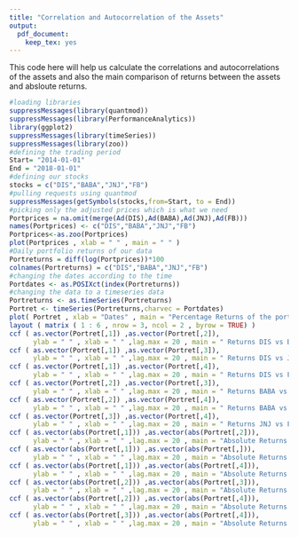 ```yaml
---
title: "Correlation and Autocorrelation of the Assets"
output: 
  pdf_document: 
    keep_tex: yes
---
```


This code here will help us calculate the correlations and autocorrelations of the assets and also the main comparison of returns between the assets and absloute returns.

```r
#loading libraries
suppressMessages(library(quantmod))
suppressMessages(library(PerformanceAnalytics))
library(ggplot2)
suppressMessages(library(timeSeries))
suppressMessages(library(zoo))
#defining the trading period
Start= "2014-01-01"
End = "2018-01-01"
#defining our stocks
stocks = c("DIS","BABA","JNJ","FB")
#pulling requests using quantmod
suppressMessages(getSymbols(stocks,from=Start, to = End))
#picking only the adjusted prices which is what we need
Portprices = na.omit(merge(Ad(DIS),Ad(BABA),Ad(JNJ),Ad(FB))) 
names(Portprices) <- c("DIS","BABA","JNJ","FB")
Portprices<-as.zoo(Portprices)
plot(Portprices , xlab = " " , main = " " )
#Daily portfolio returns of our data
Portreturns = diff(log(Portprices))*100 
colnames(Portreturns) = c("DIS","BABA","JNJ","FB")
#changing the dates according to the time
Portdates <- as.POSIXct(index(Portreturns))
#changing the data to a timeseries data
Portreturns <- as.timeSeries(Portreturns)
Portret <- timeSeries(Portreturns,charvec = Portdates)
plot( Portret , xlab = "Dates" , main = "Percentage Returns of the portfolio" )
layout ( matrix ( 1 : 6 , nrow = 3, ncol = 2 , byrow = TRUE) )
ccf ( as.vector(Portret[,1]) ,as.vector(Portret[,2]),
      ylab = " " , xlab = " " ,lag.max = 20 , main = " Returns DIS vs BABA" )
ccf ( as.vector(Portret[,1]) ,as.vector(Portret[,3]),
      ylab = " " , xlab = " " ,lag.max = 20 , main = " Returns DIS vs JNJ" )
ccf ( as.vector(Portret[,1]) ,as.vector(Portret[,4]),
      ylab = " " , xlab = " " ,lag.max = 20 , main = " Returns DIS vs FB" )
ccf ( as.vector(Portret[,2]) ,as.vector(Portret[,3]),
      ylab = " " , xlab = " " ,lag.max = 20 , main = " Returns BABA vs JNJ" )
ccf ( as.vector(Portret[,2]) ,as.vector(Portret[,4]),
      ylab = " " , xlab = " " ,lag.max = 20 , main = " Returns BABA vs FB" )
ccf ( as.vector(Portret[,3]) ,as.vector(Portret[,4]),
      ylab = " " , xlab = " " ,lag.max = 20 , main = " Returns JNJ vs FB" )
ccf ( as.vector(abs(Portret[,1])) ,as.vector(abs(Portret[,2])),
      ylab = " " , xlab = " " ,lag.max = 20 , main = "Absolute Returns DIS vs BABA" )
ccf ( as.vector(abs(Portret[,1])) ,as.vector(abs(Portret[,])),
      ylab = " " , xlab = " " ,lag.max = 20 , main = "Absolute Returns DIS vs JNJ" )
ccf ( as.vector(abs(Portret[,1])) ,as.vector(abs(Portret[,4])),
      ylab = " " , xlab = " " ,lag.max = 20 , main = "Absolute Returns DIS vs FB" )
ccf ( as.vector(abs(Portret[,2])) ,as.vector(abs(Portret[,3])),
      ylab = " " , xlab = " " ,lag.max = 20 , main = "Absolute Returns BABA vs JNJ" )
ccf ( as.vector(abs(Portret[,2])) ,as.vector(abs(Portret[,4])),
      ylab = " " , xlab = " " ,lag.max = 20 , main = "Absolute Returns BABA vs FB")
ccf ( as.vector(abs(Portret[,3])) ,as.vector(abs(Portret[,4])),
      ylab = " " , xlab = " " ,lag.max = 20 , main = "Absolute Returns JNJ vs FB" )
```
